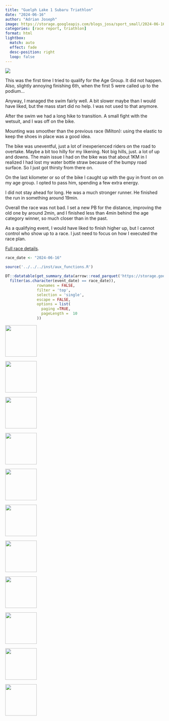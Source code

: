 ```yaml
---
title: "Guelph Lake 1 Subaru Triathlon"
date: "2024-06-16"
author: "Adrian Joseph"
image: https://storage.googleapis.com/blogs_josa/sport_small/2024-06-16_GUELPH_LAKE_1_SUBARU_TRIATHLON/img/00.png
categories: [race report, triathlon]
format: html
lightbox:
  match: auto
  effect: fade
  desc-position: right
  loop: false
---
```

![](https://storage.googleapis.com/blogs_josa/sport_small/2024-06-16_GUELPH_LAKE_1_SUBARU_TRIATHLON/img/00.png)

This was the first time I tried to qualify for the Age Group. It did not happen. Also, slightly annoying finishing 6th, when the first 5 were called up to the podium...

Anyway, I managed the swim fairly well. A bit slower maybe than I would have liked, but the mass start did no help. I was not used to that anymore.

After the swim we had a long hike to transition. A small fight with the wetsuit, and I was off on the bike.

Mounting was smoother than the previous race (Milton): using the  elastic to keep the shoes in place was a good idea.

The bike was uneventful, just a lot of inexperienced riders on the road to overtake. Maybe a bit too hilly for my likening. Not big hills, just. a lot of up and downs.
The main issue I had on the bike was that about 1KM in I realized I had lost my water bottle straw because of the bumpy road surface. So I just got thirsty from there on.

On the last kilometer or so of the bike I caught up with the guy in front on on my age group. I opted to pass him, spending a few extra energy.

I did not stay ahead for long. He was a much stronger runner. He finished the run in something around 19min.

Overall the race was not bad. I set a new PB for the distance, improving the old one by around 2min, and I finished less than 4min behind the age category winner, so much closer than in the past.

As a qualifying event, I would have liked to finish higher up, but I cannot control who show up to a race. I just need to focus on how I executed the race plan.

[Full race details](http://127.0.0.1:6127/?_inputs_&selector=%222024-06-16%20-%20GUELPH%20LAKE%201%20SUBARU%20TRIATHLON%20-%20sprint%20triathlon%22){target="_blank"}.

```r
race_date <- "2024-06-16"

source('../../../inst/aux_functions.R')

DT::datatable(get_summary_data(arrow::read_parquet('https://storage.googleapis.com/blogs_josa/sport/parquets/main_dataset.parquet') |>
  filter(as.character(event_date) == race_date)),
              rownames = FALSE,
              filter = 'top',
              selection = 'single',
              escape = FALSE,
              options = list(
                paging =TRUE,
                pageLength =  10
              ))
```





::: {layout-ncol=4}
![](https://storage.googleapis.com/blogs_josa/sport_small/2024-06-16_GUELPH_LAKE_1_SUBARU_TRIATHLON/img/00.png){ width="100" group="hi" }

![](https://storage.googleapis.com/blogs_josa/sport_small/2024-06-16_GUELPH_LAKE_1_SUBARU_TRIATHLON/img/01.png){ width="100" group="hi" }

![](https://storage.googleapis.com/blogs_josa/sport_small/2024-06-16_GUELPH_LAKE_1_SUBARU_TRIATHLON/img/01a.png){ width="100" group="hi" }

![](https://storage.googleapis.com/blogs_josa/sport_small/2024-06-16_GUELPH_LAKE_1_SUBARU_TRIATHLON/img/01b.png){ width="100" group="hi" }

![](https://storage.googleapis.com/blogs_josa/sport_small/2024-06-16_GUELPH_LAKE_1_SUBARU_TRIATHLON/img/01c.png){ width="100" group="hi" }

![](https://storage.googleapis.com/blogs_josa/sport_small/2024-06-16_GUELPH_LAKE_1_SUBARU_TRIATHLON/img/03.png){ width="100" group="hi" }

![](https://storage.googleapis.com/blogs_josa/sport_small/2024-06-16_GUELPH_LAKE_1_SUBARU_TRIATHLON/img/10.png){ width="100" group="hi" }

![](https://storage.googleapis.com/blogs_josa/sport_small/2024-06-16_GUELPH_LAKE_1_SUBARU_TRIATHLON/img/14.png){ width="100" group="hi" }

![](https://storage.googleapis.com/blogs_josa/sport_small/2024-06-16_GUELPH_LAKE_1_SUBARU_TRIATHLON/img/22.png){ width="100" group="hi" }

![](https://storage.googleapis.com/blogs_josa/sport_small/2024-06-16_GUELPH_LAKE_1_SUBARU_TRIATHLON/img/24.png){ width="100" group="hi" }

![](https://storage.googleapis.com/blogs_josa/sport_small/2024-06-16_GUELPH_LAKE_1_SUBARU_TRIATHLON/img/28.png){ width="100" group="hi" }


:::

